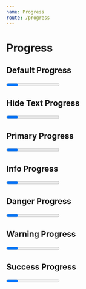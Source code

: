 ```yaml
---
name: Progress
route: /progress
---
```



# Progress

<Props of={Progress} />

## Default Progress

<Playground>
  <Progress percent={10} />
</Playground>

## Hide Text Progress

<Playground>
  <Progress percent={10} showText={false} />
</Playground>

## Primary Progress

<Playground>
  <Progress percent={10} showText={false} theme="primary" />
</Playground>

## Info Progress

<Playground>
  <Progress percent={10} showText={false} theme="info" />
</Playground>

## Danger Progress

<Playground>
  <Progress percent={10} showText={false} theme="danger" />
</Playground>

## Warning Progress

<Playground>
  <Progress percent={10} showText={false} theme="warning" />
</Playground>

## Success Progress

<Playground>
  <Progress percent={10} showText={false} theme="success" />
</Playground>
